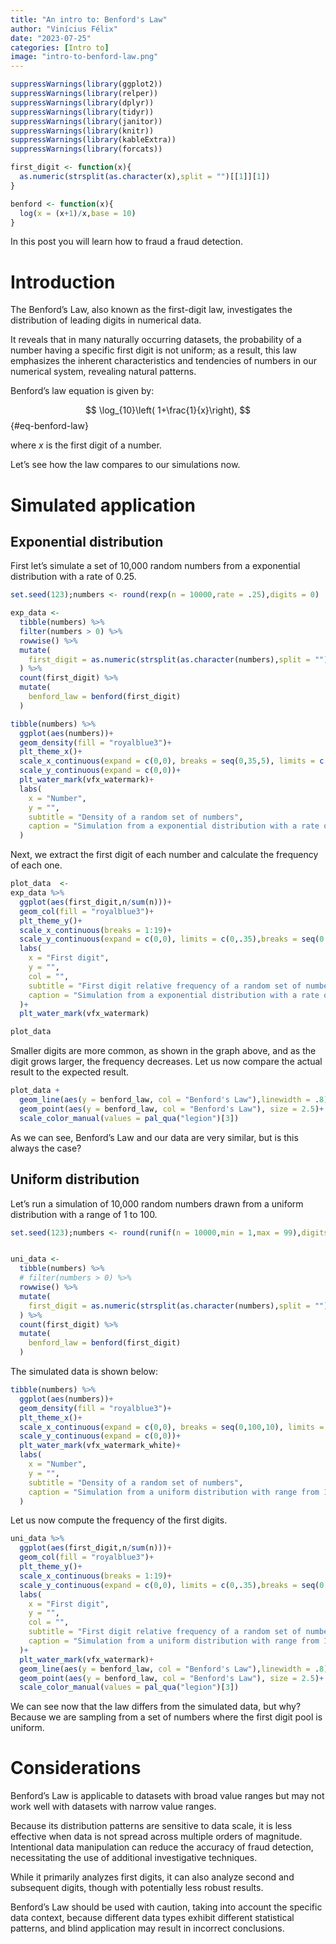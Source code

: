 ```yaml
---
title: "An intro to: Benford's Law"
author: "Vinícius Félix"
date: "2023-07-25"
categories: [Intro to]
image: "intro-to-benford-law.png"
---
```


```r
suppressWarnings(library(ggplot2))
suppressWarnings(library(relper))
suppressWarnings(library(dplyr))
suppressWarnings(library(tidyr))
suppressWarnings(library(janitor))
suppressWarnings(library(knitr))
suppressWarnings(library(kableExtra))
suppressWarnings(library(forcats))

first_digit <- function(x){
  as.numeric(strsplit(as.character(x),split = "")[[1]][1])
}

benford <- function(x){
  log(x = (x+1)/x,base = 10)
}
```

In this post you will learn how to fraud a fraud detection.

# Introduction

The Benford's Law, also known as the first-digit law, investigates the distribution of leading digits in numerical data.

It reveals that in many naturally occurring datasets, the probability of a number having a specific first digit is not uniform; as a result, this law emphasizes the inherent characteristics and tendencies of numbers in our numerical system, revealing natural patterns.

Benford's law equation is given by:

$$
\log_{10}\left( 1+\frac{1}{x}\right),
$$ {#eq-benford-law}

where $x$ is the first digit of a number.

Let's see how the law compares to our simulations now.

# Simulated application

## Exponential distribution

First let's simulate a set of 10,000 random numbers from a exponential distribution with a rate of 0.25.

```r

set.seed(123);numbers <- round(rexp(n = 10000,rate = .25),digits = 0)

exp_data <-
  tibble(numbers) %>% 
  filter(numbers > 0) %>% 
  rowwise() %>% 
  mutate(
    first_digit = as.numeric(strsplit(as.character(numbers),split = "")[[1]][1])
  ) %>% 
  count(first_digit) %>% 
  mutate(
    benford_law = benford(first_digit)
  )

```

```r

tibble(numbers) %>% 
  ggplot(aes(numbers))+
  geom_density(fill = "royalblue3")+
  plt_theme_x()+
  scale_x_continuous(expand = c(0,0), breaks = seq(0,35,5), limits = c(0,25))+
  scale_y_continuous(expand = c(0,0))+
  plt_water_mark(vfx_watermark)+
  labs(
    x = "Number",
    y = "",
    subtitle = "Density of a random set of numbers",
    caption = "Simulation from a exponential distribution with a rate of 0.25."
  )
```

Next, we extract the first digit of each number and calculate the frequency of each one.

```r
plot_data  <-
exp_data %>% 
  ggplot(aes(first_digit,n/sum(n)))+
  geom_col(fill = "royalblue3")+
  plt_theme_y()+
  scale_x_continuous(breaks = 1:19)+
  scale_y_continuous(expand = c(0,0), limits = c(0,.35),breaks = seq(0,.35,.05))+
  labs(
    x = "First digit",
    y = "",
    col = "",
    subtitle = "First digit relative frequency of a random set of numbers",
    caption = "Simulation from a exponential distribution with a rate of 0.25."
  )+
  plt_water_mark(vfx_watermark)

plot_data
```

Smaller digits are more common, as shown in the graph above, and as the digit grows larger, the frequency decreases. Let us now compare the actual result to the expected result.

```r

plot_data +
  geom_line(aes(y = benford_law, col = "Benford's Law"),linewidth = .8)+
  geom_point(aes(y = benford_law, col = "Benford's Law"), size = 2.5)+
  scale_color_manual(values = pal_qua("legion")[3])

```

As we can see, Benford's Law and our data are very similar, but is this always the case?

## Uniform distribution

Let's run a simulation of 10,000 random numbers drawn from a uniform distribution with a range of 1 to 100.

```r

set.seed(123);numbers <- round(runif(n = 10000,min = 1,max = 99),digits = 0)


uni_data <-
  tibble(numbers) %>% 
  # filter(numbers > 0) %>% 
  rowwise() %>% 
  mutate(
    first_digit = as.numeric(strsplit(as.character(numbers),split = "")[[1]][1])
  ) %>% 
  count(first_digit) %>% 
  mutate(
    benford_law = benford(first_digit)
  )
```

The simulated data is shown below:

```r

tibble(numbers) %>% 
  ggplot(aes(numbers))+
  geom_density(fill = "royalblue3")+
  plt_theme_x()+
  scale_x_continuous(expand = c(0,0), breaks = seq(0,100,10), limits = c(0,100))+
  scale_y_continuous(expand = c(0,0))+
  plt_water_mark(vfx_watermark_white)+
  labs(
    x = "Number",
    y = "",
    subtitle = "Density of a random set of numbers",
    caption = "Simulation from a uniform distribution with range from 1 to 100."
  )
```

Let us now compute the frequency of the first digits.

```r
uni_data %>% 
  ggplot(aes(first_digit,n/sum(n)))+
  geom_col(fill = "royalblue3")+
  plt_theme_y()+
  scale_x_continuous(breaks = 1:19)+
  scale_y_continuous(expand = c(0,0), limits = c(0,.35),breaks = seq(0,.35,.05))+
  labs(
    x = "First digit",
    y = "",
    col = "",
    subtitle = "First digit relative frequency of a random set of numbers",
    caption = "Simulation from a uniform distribution with range from 1 to 100."
  )+
  plt_water_mark(vfx_watermark)+
  geom_line(aes(y = benford_law, col = "Benford's Law"),linewidth = .8)+
  geom_point(aes(y = benford_law, col = "Benford's Law"), size = 2.5)+
  scale_color_manual(values = pal_qua("legion")[3])

```

We can see now that the law differs from the simulated data, but why? Because we are sampling from a set of numbers where the first digit pool is uniform.

# Considerations

Benford's Law is applicable to datasets with broad value ranges but may not work well with datasets with narrow value ranges.

Because its distribution patterns are sensitive to data scale, it is less effective when data is not spread across multiple orders of magnitude. Intentional data manipulation can reduce the accuracy of fraud detection, necessitating the use of additional investigative techniques.

While it primarily analyzes first digits, it can also analyze second and subsequent digits, though with potentially less robust results.

Benford's Law should be used with caution, taking into account the specific data context, because different data types exhibit different statistical patterns, and blind application may result in incorrect conclusions.
